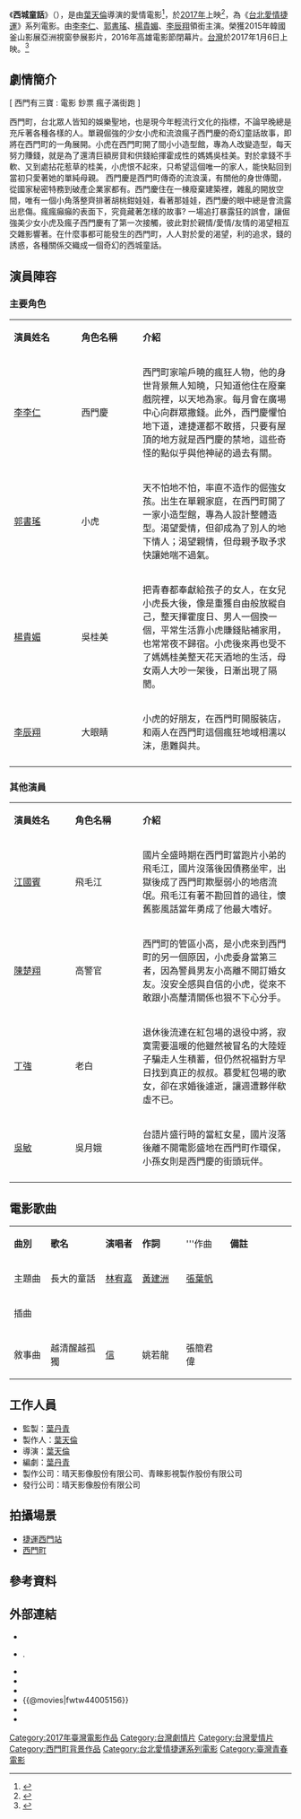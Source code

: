 {{Infobox Film
| name           =西城童話
| original_name  =The Mad King of Taipei Town
| image          = 
| image_size     =
| caption        = 
| based_on       = 
| 監製           =[[葉丹青|葉丹青]]
| 製作人         =[[葉天倫|葉天倫]]
| 導演           =[[葉天倫|葉天倫]]
| 編劇           =[[葉丹青|葉丹青]]、梁曙娟
| 主演           =[[李李仁|李李仁]]、[[郭書瑤|郭書瑤]]、[[楊貴媚|楊貴媚]]、[[李辰翔|李辰翔]]
| 製片商         = 晴天影像股份有限公司、八大電視股份有限公司
| 發行商         = 晴天影像股份有限公司
| 產地           = {{台灣電影產地}}
| 上映日期       = {{film date|2017|01|06|台灣}}
| 語言           = 華語
| tw_name        = 
}}

《'''西城童話'''》（{{lang-en|'''''The Mad King of Taipei Town'''''}}），是由[[葉天倫|葉天倫]]導演的愛情電影<ref>{{Cite web|title=葉天倫北村豐晴再攜手 挑戰拍出台灣味捷運地景|url=https://stars.udn.com/star/story/10091/5146966|access-date=2021-06-09|last=聯合新聞網|work=噓！星聞|language=zh-TW}}</ref>，於[[2017年電影列表|2017年]]上映<ref>{{Cite web|title=院線影評／《西城童話》：小人物奏出主旋律，另類視角看西門町|url=http://punchline.asia/archives/38176|access-date=2021-06-09|date=2017-01-06|work=Punchline 娛樂重擊|language=zh-TW}}</ref>，為《[[台北愛情捷運系列電影|台北愛情捷運]]》系列電影。由[[李李仁|李李仁]]、[[郭書瑤|郭書瑤]]、[[楊貴媚|楊貴媚]]、[[李辰翔|李辰翔]]領銜主演。榮獲2015年韓國釜山影展亞洲視窗參展影片，2016年高雄電影節閉幕片。[[台灣|台灣]]於2017年1月6日上映。<ref>{{cite news|author=|title=《台北愛情捷運》首部曲《西城童話》金獎卡司亮相|url=https://tw.movies.yahoo.com/news/%E5%8F%B0%E5%8C%97%E6%84%9B%E6%83%85%E6%8D%B7%E9%81%8B-%E9%A6%96%E9%83%A8%E6%9B%B2-%E8%A5%BF%E5%9F%8E%E7%AB%A5%E8%A9%B1-%E9%87%91%E7%8D%8E%E5%8D%A1%E5%8F%B8%E4%BA%AE%E7%9B%B8-025316941.html|accessdate=2015-08-29|newspaper=yahoo電影|date=2015-08-29|archive-date=2016-04-19|archive-url=https://web.archive.org/web/20160419201203/https://tw.movies.yahoo.com/news/%E5%8F%B0%E5%8C%97%E6%84%9B%E6%83%85%E6%8D%B7%E9%81%8B-%E9%A6%96%E9%83%A8%E6%9B%B2-%E8%A5%BF%E5%9F%8E%E7%AB%A5%E8%A9%B1-%E9%87%91%E7%8D%8E%E5%8D%A1%E5%8F%B8%E4%BA%AE%E7%9B%B8-025316941.html|dead-url=no}}</ref>

== 劇情簡介 ==
[ 西門有三寶 : 電影 鈔票 瘋子滿街跑 ]

西門町，台北眾人皆知的娛樂聖地，也是現今年輕流行文化的指標，不論早晚總是充斥著各種各樣的人。單親倔強的少女小虎和流浪瘋子西門慶的奇幻童話故事，即將在西門町的一角展開。小虎在西門町開了間小小造型館，專為人改變造型，每天努力賺錢，就是為了還清巨額房貸和供錢給揮霍成性的媽媽吳桂美。對於拿錢不手軟、又到處拈花惹草的桂美，小虎恨不起來，只希望這個唯一的家人，能快點回到當初只愛著她的單純母親。
西門慶是西門町傳奇的流浪漢，有關他的身世傳聞，從國家秘密特務到破產企業家都有。西門慶住在一棟廢棄建築裡，雜亂的開放空間，唯有一個小角落整齊排著胡桃鉗娃娃，看著那娃娃，西門慶的眼中總是會流露出悲傷。瘋瘋癲癲的表面下，究竟藏著怎樣的故事? 一場追打暴露狂的誤會，讓倔強美少女小虎及瘋子西門慶有了第一次接觸，彼此對於親情/愛情/友情的渴望相互交雜影響著。在什麼事都可能發生的西門町，人人對於愛的渴望，利的追求，錢的誘惑，各種關係交織成一個奇幻的西城童話。

== 演員陣容 ==
===主要角色===
{|class="wikitable" width="60%"
|- style="background:#AFC7BA; color:snow" align=center
|style="width:22%"|'''演員姓名'''||style="width:20%"|'''角色名稱'''||style="width:50%"|'''介紹'''
|-
![[李李仁|李李仁]]
! 西門慶
| 西門町家喻戶曉的瘋狂人物，他的身世背景無人知曉，只知道他住在廢棄戲院裡，以天地為家。每月會在廣場中心向群眾撒錢。此外，西門慶懼怕地下道，連捷運都不敢搭，只要有屋頂的地方就是西門慶的禁地，這些奇怪的點似乎與他神祕的過去有關。
|-
![[郭書瑤|郭書瑤]]
!小虎
| 天不怕地不怕，率直不造作的倔強女孩。出生在單親家庭，在西門町開了一家小造型館，專為人設計整體造型。渴望愛情，但卻成為了別人的地下情人；渴望親情，但母親予取予求快讓她喘不過氣。
|-
![[楊貴媚|楊貴媚]]
! 吳桂美
| 把青春都奉獻給孩子的女人，在女兒小虎長大後，像是重獲自由般放縱自己，整天揮霍度日、男人一個換一個，平常生活靠小虎賺錢貼補家用，也常常夜不歸宿。小虎後來再也受不了媽媽桂美整天花天酒地的生活，母女兩人大吵一架後，日漸出現了隔閡。
|-
![[李辰翔|李辰翔]]
! 大眼睛
| 小虎的好朋友，在西門町開服裝店，和兩人在西門町這個瘋狂地域相濡以沫，患難與共。
|-
|}
=== 其他演員 ===
{|class="wikitable" width="60%"
|- style="background:#AFC7BA; color:snow" align=center
|style="width:20%"|'''演員姓名'''||style="width:22%"|'''角色名稱'''||style="width:50%"|'''介紹'''
|-
![[江國賓|江國賓]]
!飛毛江
| 國片全盛時期在西門町當跑片小弟的飛毛江，國片沒落後因債務坐牢，出獄後成了西門町欺壓弱小的地痞流氓。飛毛江有著不勘回首的過往，懷舊膨風話當年勇成了他最大嗜好。
|-
![[陳楚翔|陳楚翔]]
!高警官
|西門町的管區小高，是小虎來到西門町的另一個原因，小虎委身當第三者，因為警員男友小高離不開訂婚女友。沒安全感與自信的小虎，從來不敢跟小高釐清關係也狠不下心分手。
|-
![[丁強|丁強]]
!老白
|退休後流連在紅包場的退役中將，寂寞需要溫暖的他雖然被冒名的大陸姪子騙走人生積蓄，但仍然祝福對方早日找到真正的叔叔。慕愛紅包場的歌女，卻在求婚後遽逝，讓週遭夥伴欷虛不已。
|-
![[吳敏|吳敏]]
!吳月娥
|台語片盛行時的當紅女星，國片沒落後離不開電影盛地在西門町作環保，小孫女則是西門慶的街頭玩伴。
|-
|}

== 電影歌曲 ==
{|class="wikitable" style="text-align:center;width:80%"
|- style="width:100%; background:green; color:snow"
|style="width:10%"|'''曲別'''||style="width:15%"|'''歌名'''||style="width:10%"|'''演唱者'''||style="width:12%"|'''作詞'''||style="width:12%"|'''作曲||style="width:18%"|'''備註'''
|-
|主題曲||長大的童話||[[林宥嘉|林宥嘉]]||[[黃建洲|黃建洲]]||[[張葉帆|張葉帆]]||
|-
|插曲||||||||||
|-
|敘事曲
|越清醒越孤獨
|[[信_(歌手)|信]]
|姚若龍
|張簡君偉
|
|}

== 工作人員 ==
*監製：[[葉丹青|葉丹青]]
*製作人：[[葉天倫|葉天倫]]
*導演：[[葉天倫|葉天倫]]
*編劇：[[葉丹青|葉丹青]]
*製作公司：晴天影像股份有限公司、青睞影視製作股份有限公司
*發行公司：晴天影像股份有限公司

== 拍攝場景 ==
* [[捷運西門站|捷運西門站]]
* [[西門町|西門町]]

== 參考資料 ==
{{reflist}}

== 外部連結 ==
* {{facebook|METROofLOVE}}
* {{youtube|XyjBwmb8U6k|《 西城童話 》官方正式預告}}.{{zh-tw}}
* {{douban}}
* {{mtime|237236}}
* {{hkmdb title|19202}}
* {{@movies|fwtw44005156}}
* {{Yahoomovie id|6662}}
* {{imdb title|6557116}}

[[Category:2017年臺灣電影作品|Category:2017年臺灣電影作品]]
[[Category:台灣劇情片|Category:台灣劇情片]]
[[Category:台灣愛情片|Category:台灣愛情片]]
[[Category:西門町背景作品|Category:西門町背景作品]]
[[Category:台北愛情捷運系列電影|Category:台北愛情捷運系列電影]]
[[Category:臺灣青春電影|Category:臺灣青春電影]]